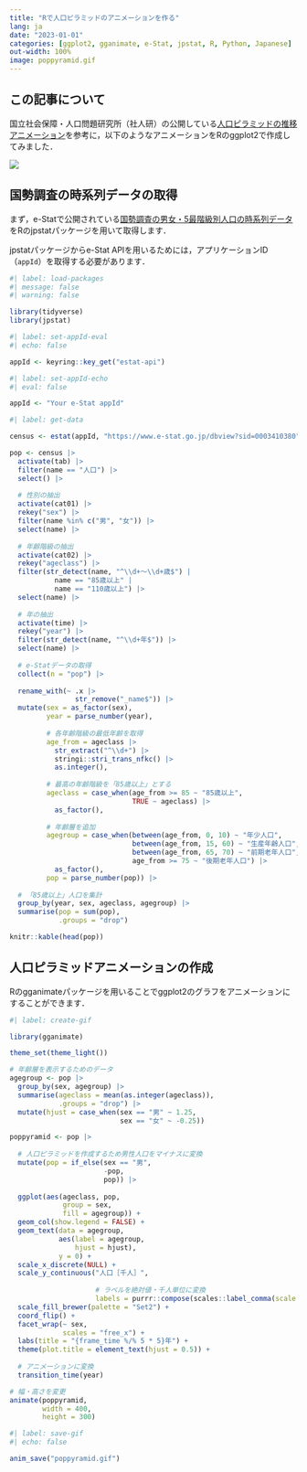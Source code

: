 ```yaml
---
title: "Rで人口ピラミッドのアニメーションを作る"
lang: ja
date: "2023-01-01"
categories: [ggplot2, gganimate, e-Stat, jpstat, R, Python, Japanese]
out-width: 100%
image: poppyramid.gif
---
```


## この記事について

国立社会保障・人口問題研究所（社人研）の公開している[人口ピラミッドの推移アニメーション](https://www.ipss.go.jp/site-ad/TopPageData/Pyramid_a.html)を参考に，以下のようなアニメーションをRのggplot2で作成してみました．

![](poppyramid.gif)

## 国勢調査の時系列データの取得

まず，e-Statで公開されている[国勢調査の男女・5最階級別人口の時系列データ](https://www.e-stat.go.jp/dbview?sid=0003410380)をRのjpstatパッケージを用いて取得します．

jpstatパッケージからe-Stat APIを用いるためには，アプリケーションID（`appId`）を取得する必要があります．

```r
#| label: load-packages
#| message: false
#| warning: false

library(tidyverse)
library(jpstat)

```

```r
#| label: set-appId-eval
#| echo: false

appId <- keyring::key_get("estat-api")

```

```r
#| label: set-appId-echo
#| eval: false

appId <- "Your e-Stat appId"

```

```r
#| label: get-data

census <- estat(appId, "https://www.e-stat.go.jp/dbview?sid=0003410380")

pop <- census |> 
  activate(tab) |> 
  filter(name == "人口") |> 
  select() |> 
  
  # 性別の抽出
  activate(cat01) |> 
  rekey("sex") |> 
  filter(name %in% c("男", "女")) |> 
  select(name) |> 
  
  # 年齢階級の抽出
  activate(cat02) |> 
  rekey("ageclass") |> 
  filter(str_detect(name, "^\\d+～\\d+歳$") |
           name == "85歳以上" |
           name == "110歳以上") |> 
  select(name) |> 
  
  # 年の抽出
  activate(time) |> 
  rekey("year") |> 
  filter(str_detect(name, "^\\d+年$")) |> 
  select(name) |> 
  
  # e-Statデータの取得
  collect(n = "pop") |> 
  
  rename_with(~ .x |> 
                str_remove("_name$")) |> 
  mutate(sex = as_factor(sex),
         year = parse_number(year),
         
         # 各年齢階級の最低年齢を取得
         age_from = ageclass |> 
           str_extract("^\\d+") |> 
           stringi::stri_trans_nfkc() |> 
           as.integer(),
         
         # 最高の年齢階級を「85歳以上」とする
         ageclass = case_when(age_from >= 85 ~ "85歳以上",
                              TRUE ~ ageclass) |> 
           as_factor(),
         
         # 年齢層を追加
         agegroup = case_when(between(age_from, 0, 10) ~ "年少人口",
                              between(age_from, 15, 60) ~ "生産年齢人口",
                              between(age_from, 65, 70) ~ "前期老年人口",
                              age_from >= 75 ~ "後期老年人口") |> 
           as_factor(),
         pop = parse_number(pop)) |> 
  
  # 「85歳以上」人口を集計
  group_by(year, sex, ageclass, agegroup) |> 
  summarise(pop = sum(pop),
            .groups = "drop")

knitr::kable(head(pop))
```

## 人口ピラミッドアニメーションの作成

Rのgganimateパッケージを用いることでggplot2のグラフをアニメーションにすることができます．

```r
#| label: create-gif

library(gganimate)

theme_set(theme_light())

# 年齢層を表示するためのデータ
agegroup <- pop |> 
  group_by(sex, agegroup) |>
  summarise(ageclass = mean(as.integer(ageclass)),
            .groups = "drop") |> 
  mutate(hjust = case_when(sex == "男" ~ 1.25,
                           sex == "女" ~ -0.25))

poppyramid <- pop |> 
  
  # 人口ピラミッドを作成するため男性人口をマイナスに変換
  mutate(pop = if_else(sex == "男",
                       -pop,
                       pop)) |> 
  
  ggplot(aes(ageclass, pop,
             group = sex,
             fill = agegroup)) +
  geom_col(show.legend = FALSE) +
  geom_text(data = agegroup,
            aes(label = agegroup,
                hjust = hjust),
            y = 0) +
  scale_x_discrete(NULL) +
  scale_y_continuous("人口［千人］",
                     
                     # ラベルを絶対値・千人単位に変換
                     labels = purrr::compose(scales::label_comma(scale = 1e-3), abs)) +
  scale_fill_brewer(palette = "Set2") +
  coord_flip() +
  facet_wrap(~ sex,
             scales = "free_x") +
  labs(title = "{frame_time %/% 5 * 5}年") +
  theme(plot.title = element_text(hjust = 0.5)) +
  
  # アニメーションに変換
  transition_time(year)

# 幅・高さを変更
animate(poppyramid, 
        width = 400,
        height = 300)
```

```r
#| label: save-gif
#| echo: false

anim_save("poppyramid.gif")
```
